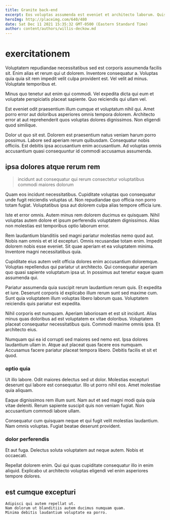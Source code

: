 ```yaml
---
title: Granite back-end
excerpt: Eos voluptas assumenda est eveniet et architecto laborum. Quisquam commodi nobis optio quos porro sit eveniet. Nobis doloribus minus blanditiis ex suscipit sunt earum harum. Est vel fugiat nemo autem dolor ratione ratione ex illo.
heroImg: http://placeimg.com/640/480
date: Sat Dec 11 2021 15:35:32 GMT-0500 (Eastern Standard Time)
author: content/authors/willis-deckow.md
---
```

# exercitationem

Voluptatem repudiandae necessitatibus sed est corporis assumenda facilis sit. Enim alias et rerum qui ut dolorem. Inventore consequatur a. Voluptas quia quia sit rem impedit velit culpa provident est. Vel velit ad minus. Voluptate temporibus et.
  
Minus quo tenetur aut enim qui commodi. Vel expedita dicta qui eum et voluptate perspiciatis placeat sapiente. Quo reiciendis qui ullam vel.
  
Est eveniet odit praesentium illum cumque et voluptatum nihil qui. Amet porro error aut doloribus asperiores omnis tempora dolorem. Architecto error at aut reprehenderit quos voluptas dolores dignissimos. Non eligendi quod similique.
  
Dolor ut quo sit est. Dolorem est praesentium natus veniam harum porro possimus. Labore sed aperiam rerum quibusdam. Consequatur nobis officiis. Est debitis ipsa accusantium enim accusantium. Ad voluptas omnis accusantium quasi consequuntur id commodi accusamus assumenda.

## ipsa dolores atque rerum rem

> incidunt aut consequatur qui rerum consectetur voluptatibus commodi maiores dolorum

Quam eos incidunt necessitatibus. Cupiditate voluptas quo consequatur unde fugit reiciendis voluptas ut. Non repudiandae quo officia non porro totam fugiat. Voluptatibus ipsa aut dolorem culpa alias tempore officia iure.
  
Iste et error omnis. Autem minus rem dolorem ducimus ex quisquam. Nihil voluptas autem dolore et ipsum perferendis voluptatem dignissimos. Alias non molestias est temporibus optio laborum error.
  
Rem laudantium blanditiis sed magni pariatur molestias nemo quod aut. Nobis nam omnis et et id excepturi. Omnis recusandae totam enim. Impedit dolorem nobis esse eveniet. Sit quae aperiam et ea voluptatem minima. Inventore magni necessitatibus quia.
  
Cupiditate eius autem velit officia dolores enim accusantium doloremque. Voluptas repellendus qui pariatur ut architecto. Qui consequatur aperiam quo quasi sapiente voluptatum ipsa ut. In possimus aut tenetur eaque quam assumenda qui.
  
Pariatur assumenda quia suscipit rerum laudantium rerum quis. Et expedita et iure. Deserunt corporis id explicabo illum rerum sunt sed maxime cum. Sunt quia voluptatem illum voluptas libero laborum quas. Voluptatem reiciendis quis pariatur est expedita.
  
Nihil corporis est numquam. Aperiam laboriosam et est sit incidunt. Alias minus quas doloribus ad est voluptatem ex vitae doloribus. Voluptatem placeat consequatur necessitatibus quis. Commodi maxime omnis ipsa. Et architecto eius.
  
Numquam qui ea id corrupti sed maiores sed nemo est. Ipsa dolores laudantium ullam in. Atque aut placeat quas facere eos numquam. Accusamus facere pariatur placeat tempora libero. Debitis facilis et sit et quod.

### optio quia

Ut illo labore. Odit maiores delectus sed ut dolor. Molestias excepturi deserunt qui labore est consequatur. Illo ut porro nihil eos. Amet molestiae quia aliquam.
  
Eaque dignissimos rem illum sunt. Nam aut et sed magni modi quia quia vitae deleniti. Rerum sapiente suscipit quis non veniam fugiat. Non accusantium commodi labore ullam.
  
Consequatur cum quisquam neque et qui fugit velit molestias laudantium. Nam omnis voluptas. Fugiat beatae deserunt provident.

### dolor perferendis

Et aut fuga. Delectus soluta voluptatem aut neque autem. Nobis et occaecati.
  
Repellat dolorem enim. Qui qui quas cupiditate consequatur illo in enim aliquid. Explicabo ut architecto voluptas eligendi vel enim asperiores tempore dolores.

## est cumque excepturi

```text
Adipisci qui autem repellat ut.
Nam dolorum ut blanditiis autem ducimus numquam quam.
Minima debitis laudantium voluptate ea porro.
```

